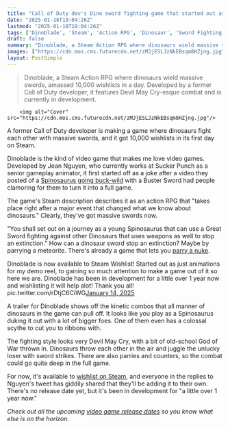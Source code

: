 ```yaml
---
title: "Call of Duty dev's Dino sword fighting game that started out as a joke secures 10k wishlists in its first day"
date: "2025-01-18T19:04:26Z"
lastmod: "2025-01-18T19:04:26Z"
tags: ['Dinoblade', 'Steam', 'Action RPG', 'Dinosaur', 'Sword Fighting', 'PC']
draft: false
summary: "Dinoblade, a Steam Action RPG where dinosaurs wield massive swords,  amassed 10,000 wishlists in a day.  Developed by a former Call of Duty developer, it features Devil May Cry-esque combat and is currently in development."
images: ["https://cdn.mos.cms.futurecdn.net/zMJjESLJzNkEBsqm8HZjng.jpg"]
layout: PostSimple
---
```

> Dinoblade, a Steam Action RPG where dinosaurs wield massive swords,  amassed 10,000 wishlists in a day.  Developed by a former Call of Duty developer, it features Devil May Cry-esque combat and is currently in development.


        <img alt="Cover" src="https://cdn.mos.cms.futurecdn.net/zMJjESLJzNkEBsqm8HZjng.jpg"/>
        
A former Call of Duty developer is making a game where dinosaurs fight each other with massive swords, and it got 10,000 wishlists in its first day on Steam.

Dinoblade is the kind of video game that makes me love video games. Developed by Jean Nguyen, who currently works at Sucker Punch as a senior gameplay animator, it first started off as a joke after a video they posted of a [<u>Spinosaurus going buck-wild</u>](https://x.com/JeanAnimate/status/1557601032376500224) with a Buster Sword had people clamoring for them to turn it into a full game.

The game's Steam description describes it as an action RPG that "takes place right after a major event that changed what we know about dinosaurs." Clearly, they've got massive swords now.

"You shall set out on a journey as a young Spinosaurus that can use a Great Sword fighting against other Dinosaurs that uses weapons as well to stop an extinction." How can a dinosaur sword stop an extinction? Maybe by parrying a meteorite. There's already a game that lets you [<u>parry a nuke</u>](https://www.gamesradar.com/games/action/i-was-already-impressed-by-this-nuke-parrying-soulslike-and-that-was-before-i-found-out-it-has-entire-cities-that-you-can-just-miss/).

Dinoblade is now available to Steam Wishlist! Started out as just animations for my demo reel, to gaining so much attention to make a game out of it so here we are. Dinoblade has been in development for a little over 1 year now and wishlisting it will help alot! Thank you all! pic.twitter.com/rDtjC6CiWG[January 14, 2025](https://twitter.com/JeanAnimate/status/1878985611245469878)

A trailer for Dinoblade shows off the kinetic combos that all manner of dinosaurs in the game can pull off. It looks like you play as a Spinosaurus duking it out with a lot of bigger foes. One of them even has a colossal scythe to cut you to ribbons with.

The fighting style looks very Devil May Cry, with a bit of old-school God of War thrown in. Dinosaurs throw each other in the air and juggle the unlucky loser with sword strikes. There are also parries and counters, so the combat could go quite deep in the full game.

For now, it's available to [wishlist on Steam](https://store.steampowered.com/app/3440070/Dinoblade/), and everyone in the replies to Nguyen's tweet has giddily shared that they'll be adding it to their own. There's no release date yet, but it's been in development for "a little over 1 year now."

*Check out all the upcoming *[<em>video game release dates</em>](https://www.gamesradar.com/video-game-release-dates/)* so you know what else is on the horizon.*
        